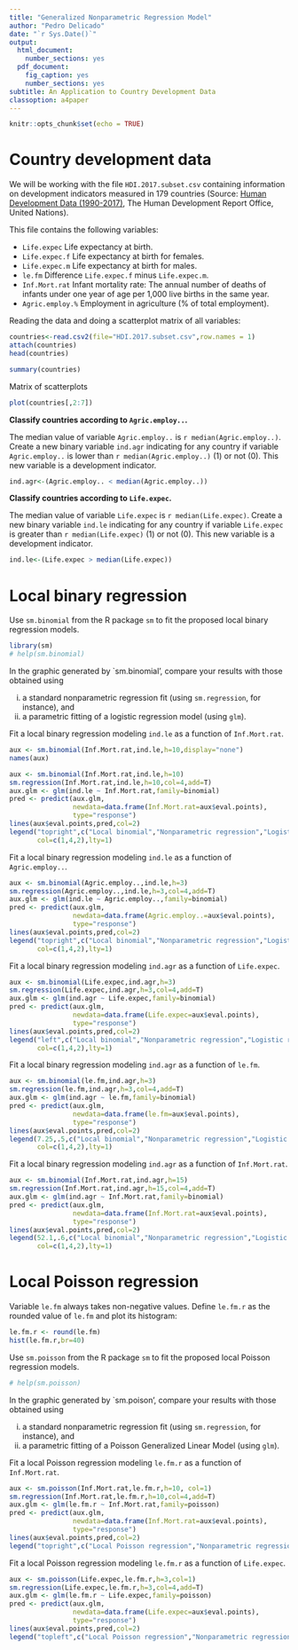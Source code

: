 ---
title: "Generalized Nonparametric Regression Model"
author: "Pedro Delicado"
date: "`r Sys.Date()`"
output:
  html_document:
    number_sections: yes
  pdf_document:
    fig_caption: yes
    number_sections: yes
subtitle: An Application to Country Development Data
classoption: a4paper
---
<!-- Comment lines are like this one -->
<!-- Use "\newpage" when you want a new page break in the pdf output  -->


```{r setup, include=FALSE}
knitr::opts_chunk$set(echo = TRUE)
```
# Country development data

We will be working with the file `HDI.2017.subset.csv` containing information on development indicators measured in 179 countries (Source: [Human Development Data (1990-2017)](http://hdr.undp.org/en/data), The Human Development Report Office, United Nations).

This file contains the following variables:

* `Life.expec` Life expectancy at birth.
* `Life.expec.f` Life expectancy at birth for females.
* `Life.expec.m` Life expectancy at birth for males.
* `le.fm` Difference `Life.expec.f` minus `Life.expec.m`.
* `Inf.Mort.rat` Infant mortality rate: The annual number of deaths of infants under one year of age per 1,000 live births in the same year.
* `Agric.employ.%` Employment in agriculture (% of total employment).


Reading the data and doing a scatterplot matrix of all variables:
```{r}
countries<-read.csv2(file="HDI.2017.subset.csv",row.names = 1)
attach(countries)
head(countries)
```

```{r}
summary(countries)
```

Matrix of scatterplots
```{r}
plot(countries[,2:7])
```


**Classify countries according to `Agric.employ..`.** 

The median value of variable `Agric.employ..` is `r median(Agric.employ..)`. 
Create a new binary variable `ind.agr` indicating for any country if variable `Agric.employ..` is lower than `r median(Agric.employ..)` (1) or not (0).
This new variable is a development indicator.

```{r}
ind.agr<-(Agric.employ.. < median(Agric.employ..))
```

**Classify countries according to `Life.expec`.** 

The median value of variable `Life.expec` is `r median(Life.expec)`. 
Create a new binary variable `ind.le` indicating for any country if variable `Life.expec` is greater than `r median(Life.expec)` (1) or not (0).
This new variable is a development indicator.


```{r}
ind.le<-(Life.expec > median(Life.expec))
```

# Local binary regression
Use `sm.binomial` from the R package `sm` to fit the proposed local binary regression models.
```{r, message=FALSE, warning=FALSE}
library(sm)
# help(sm.binomial)
```

In the graphic generated by `sm.binomial', compare your results with those obtained using 

i. a standard nonparametric regression fit (using `sm.regression`, for instance), and 
ii. a parametric fitting of a logistic regression model (using `glm`).
    

Fit a local binary regression modeling `ind.le`  as a function of `Inf.Mort.rat`.
```{r,warning=FALSE}
aux <- sm.binomial(Inf.Mort.rat,ind.le,h=10,display="none")
names(aux)
```

```{r,warning=FALSE}
aux <- sm.binomial(Inf.Mort.rat,ind.le,h=10)
sm.regression(Inf.Mort.rat,ind.le,h=10,col=4,add=T)
aux.glm <- glm(ind.le ~ Inf.Mort.rat,family=binomial)
pred <- predict(aux.glm, 
                newdata=data.frame(Inf.Mort.rat=aux$eval.points),
                type="response")
lines(aux$eval.points,pred,col=2)
legend("topright",c("Local binomial","Nonparametric regression","Logistic regression"),
       col=c(1,4,2),lty=1)
```

Fit a local binary regression modeling `ind.le`  as a function of `Agric.employ..`.

```{r,warning=FALSE}
aux <- sm.binomial(Agric.employ..,ind.le,h=3)
sm.regression(Agric.employ..,ind.le,h=3,col=4,add=T)
aux.glm <- glm(ind.le ~ Agric.employ..,family=binomial)
pred <- predict(aux.glm, 
                newdata=data.frame(Agric.employ..=aux$eval.points),
                type="response")
lines(aux$eval.points,pred,col=2)
legend("topright",c("Local binomial","Nonparametric regression","Logistic regression"),
       col=c(1,4,2),lty=1)
```


Fit a local binary regression modeling `ind.agr` as a function of `Life.expec`.
```{r,warning=FALSE}
aux <- sm.binomial(Life.expec,ind.agr,h=3)
sm.regression(Life.expec,ind.agr,h=3,col=4,add=T)
aux.glm <- glm(ind.agr ~ Life.expec,family=binomial)
pred <- predict(aux.glm, 
                newdata=data.frame(Life.expec=aux$eval.points),
                type="response")
lines(aux$eval.points,pred,col=2)
legend("left",c("Local binomial","Nonparametric regression","Logistic regression"),
       col=c(1,4,2),lty=1)
```

Fit a local binary regression modeling `ind.agr`  as a function of `le.fm`.

```{r,warning=FALSE}
aux <- sm.binomial(le.fm,ind.agr,h=3)
sm.regression(le.fm,ind.agr,h=3,col=4,add=T)
aux.glm <- glm(ind.agr ~ le.fm,family=binomial)
pred <- predict(aux.glm, 
                newdata=data.frame(le.fm=aux$eval.points),
                type="response")
lines(aux$eval.points,pred,col=2)
legend(7.25,.5,c("Local binomial","Nonparametric regression","Logistic regression"),
       col=c(1,4,2),lty=1)
```

Fit a local binary regression modeling `ind.agr` as a function of `Inf.Mort.rat`.
```{r,warning=FALSE}
aux <- sm.binomial(Inf.Mort.rat,ind.agr,h=15)
sm.regression(Inf.Mort.rat,ind.agr,h=15,col=4,add=T)
aux.glm <- glm(ind.agr ~ Inf.Mort.rat,family=binomial)
pred <- predict(aux.glm, 
                newdata=data.frame(Inf.Mort.rat=aux$eval.points),
                type="response")
lines(aux$eval.points,pred,col=2)
legend(52.1,.6,c("Local binomial","Nonparametric regression","Logistic regression"),
       col=c(1,4,2),lty=1)
```

# Local Poisson regression
Variable `le.fm` always takes non-negative values. Define `le.fm.r` as the rounded value of `le.fm` and plot its histogram:
```{r}
le.fm.r <- round(le.fm)
hist(le.fm.r,br=40)
```



Use `sm.poisson` from the R package `sm` to fit the proposed local Poisson regression models.
```{r, message=FALSE, warning=FALSE}
# help(sm.poisson)
```

In the graphic generated by `sm.poison', compare your results with those obtained using 

i. a standard nonparametric regression fit (using `sm.regression`, for instance), and 
ii. a parametric fitting of a Poisson Generalized Linear Model (using `glm`).
    

Fit a local Poisson regression modeling `le.fm.r`  as a function of `Inf.Mort.rat`.

```{r}
aux <- sm.poisson(Inf.Mort.rat,le.fm.r,h=10, col=1)
sm.regression(Inf.Mort.rat,le.fm.r,h=10,col=4,add=T)
aux.glm <- glm(le.fm.r ~ Inf.Mort.rat,family=poisson)
pred <- predict(aux.glm, 
                newdata=data.frame(Inf.Mort.rat=aux$eval.points),
                type="response")
lines(aux$eval.points,pred,col=2)
legend("topright",c("Local Poisson regression","Nonparametric regression","GLM, family Poisson"), col=c(1,4,2),lty=1)
```

Fit a local Poisson regression modeling `le.fm.r`  as a function of `Life.expec`.

```{r}
aux <- sm.poisson(Life.expec,le.fm.r,h=3,col=1)
sm.regression(Life.expec,le.fm.r,h=3,col=4,add=T)
aux.glm <- glm(le.fm.r ~ Life.expec,family=poisson)
pred <- predict(aux.glm, 
                newdata=data.frame(Life.expec=aux$eval.points),
                type="response")
lines(aux$eval.points,pred,col=2)
legend("topleft",c("Local Poisson regression","Nonparametric regression","GLM, family Poisson"), col=c(1,4,2),lty=1)
```
